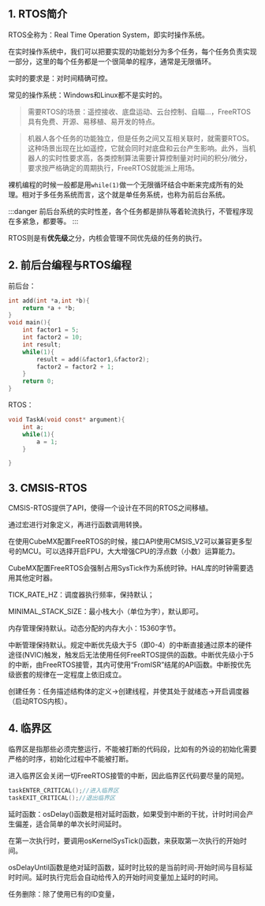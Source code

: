 

<WordCount>

## 1. RTOS简介

RTOS全称为：Real Time Operation System，即实时操作系统。

在实时操作系统中，我们可以把要实现的功能划分为多个任务，每个任务负责实现一部分，这里的每个任务都是一个很简单的程序，通常是无限循环。

实时的要求是：对时间精确可控。

常见的操作系统：Windows和Linux都不是实时的。

> 需要RTOS的场景：遥控接收、底盘运动、云台控制、自瞄...，FreeRTOS具有免费、开源、易移植、易开发的特点。

> 机器人各个任务的功能独立，但是任务之间又互相关联时，就需要RTOS。这种场景出现在比如遥控，它就会同时对底盘和云台产生影响。此外，当机器人的实时性要求高，各类控制算法需要计算控制量对时间的积分/微分，要求按严格确定的周期执行，FreeRTOS就能派上用场。

裸机编程的时候一般都是用``while(1)``做一个无限循环结合中断来完成所有的处理。相对于多任务系统而言，这个就是单任务系统，也称为前后台系统。

:::danger
前后台系统的实时性差，各个任务都是排队等着轮流执行，不管程序现在多紧急，都要等。
:::

RTOS则是有**优先级**之分，内核会管理不同优先级的任务的执行。



## 2. 前后台编程与RTOS编程

前后台：

```c
int add(int *a,int *b){
    return *a + *b;
}
void main(){
    int factor1 = 5;
    int factor2 = 10;
    int result;
    while(1){
        result = add(&factor1,&factor2);
        factor2 = factor2 + 1;
    }
    return 0;
}
```

RTOS：


```c
void TaskA(void const* argument){
    int a;
    while(1){
        a = 1;
    }

}
```


## 3. CMSIS-RTOS

CMSIS-RTOS提供了API，使得一个设计在不同的RTOS之间移植。

通过宏进行对象定义，再进行函数调用转换。

在使用CubeMX配置FreeRTOS的时候，接口API使用CMSIS_V2可以兼容更多型号的MCU。可以选择开启FPU，大大增强CPU的浮点数（小数）运算能力。

CubeMX配置FreeRTOS会强制占用SysTick作为系统时钟。HAL库的时钟需要选用其他定时器。

TICK_RATE_HZ：调度器执行频率，保持默认；

MINIMAL_STACK_SIZE：最小栈大小（单位为字），默认即可。

内存管理保持默认。动态分配的内存大小：15360字节。

中断管理保持默认。规定中断优先级大于5（即0-4）的中断直接通过原本的硬件途径(NVIC)触发，触发后无法使用任何FreeRTOS提供的函数。中断优先级小于5的中断，由FreeRTOS接管，其内可使用“FromISR”结尾的API函数。中断按优先级嵌套的规律在一定程度上依旧成立。

创建任务：任务描述结构体的定义->创建线程，并使其处于就绪态->开启调度器（启动RTOS内核）。





## 4. 临界区

临界区是指那些必须完整运行，不能被打断的代码段，比如有的外设的初始化需要严格的时序，初始化过程中不能被打断。

进入临界区会关闭一切FreeRTOS接管的中断，因此临界区代码要尽量的简短。

```c
taskENTER_CRITICAL();//进入临界区
taskEXIT_CRITICAL();//退出临界区
```



延时函数：osDelay()函数是相对延时函数，如果受到中断的干扰，计时时间会产生偏差，适合简单的单次长时间延时。

在第一次执行时，要调用osKernelSysTick()函数，来获取第一次执行的开始时间。

osDelayUntil函数是绝对延时函数，延时时比较的是当前时间-开始时间与目标延时时间。延时执行完后会自动给传入的开始时间变量加上延时的时间。

任务删除：除了使用已有的ID变量，

</WordCount>